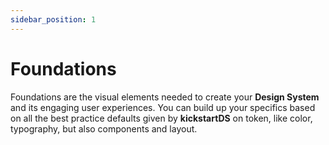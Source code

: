 ```yaml
---
sidebar_position: 1
---
```



# Foundations

Foundations are the visual elements needed to create your **Design System** and its engaging user experiences. You can build up your specifics based on all the best practice defaults given by **kickstartDS** on token, like color, typography, but also components and layout.

<Section ks-theme="docs" spaceBefore="none" width="full">
  <Columns columns={2} gutter="md" switchAt={480}>
    <TeaserBox
      topic="Token"
      text="Token are design decisions encoded in your Design System. See, how kickstartDS differentiates between Branding, Design and Component Token."
      link={{
        href: './token/',
        label: 'Get into Token',
        variant: 'clear',
        size: 'small',
        iconAnimation: true,
        iconAfter: {
          icon: 'chevron-right',
        },
      }}
    />
    <TeaserBox
      topic="Components"
      text="Components are the main building blocks for any user interface. Explore how kickstartDS anatomy of components and learn about the Component API. "
      link={{
        href: './components/',
        label: 'Explore Components',
        variant: 'clear',
        size: 'small',
        iconAnimation: true,
        iconAfter: {
          icon: 'chevron-right',
        },
      }}
    />
    <TeaserBox
      topic="Layout"
      text="Read who kickstartDS handles layout to present and structure your content susing sections and Bedrock."
      link={{
        href: './layout/',
        label: 'Learn about Layouts',
        variant: 'clear',
        size: 'small',
        iconAnimation: true,
        iconAfter: {
          icon: 'chevron-right',
        },
      }}
    />
    <TeaserBox
      topic="Modules"
      text="kickstartDS is sliced in different component modules which are all built on top of each other. Learn about these modules and its compontents."
      link={{
        href: './modules/',
        label: 'Go to Modules',
        variant: 'clear',
        size: 'small',
        iconAnimation: true,
        iconAfter: {
          icon: 'chevron-right',
        },
      }}
    />
  </Columns>
</Section>

<Section
  ks-theme="docs"
  spaceBefore="none"
  spaceAfter="none"
  width="full"
  inverted="true"
  mode="list"
>
  <Storytelling
    backgroundImage={myImageUrl}
    box={{
      hAlign: 'left',
      headline: {
        align: null,
        content: 'kickstartDS Content Module',
        level: 'h2',
        pageHeader: false,
        spaceAfter: 'none',
        styleAs: 'h1',
        subheadline: 'The perfect addition to our Open Source base',
      },
      link: {
        fillAnimation: false,
        href: '#',
        iconAfter: false,
        iconAnimation: false,
        iconBefore: false,
        label: 'Interested? Contact us!',
        newTab: false,
        size: 'small',
        variant: 'solid',
      },
      text: 'The **Content Module** includes seven rich components: Hero visual, Quote, Storytelling etc. — everything you need to build beautiful content experiences or to enrich your existing Design System',
      textAlign: 'left',
      vAlign: 'center',
    }}
  />
</Section>
